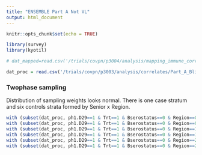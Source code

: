 ```yaml
---
title: "ENSEMBLE Part A Not VL"
output: html_document
---
```


```r
knitr::opts_chunk$set(echo = TRUE)

library(survey)
library(kyotil)

# dat_mapped=read.csv('/trials/covpn/p3004/analysis/mapping_immune_correlates/UK302/adata/COVID_Novavax_302UK_mapped_20240318.csv')

dat_proc = read.csv('/trials/covpn/p3003/analysis/correlates/Part_A_Blinded_Phase_Data/adata/janssen_pooled_partA_data_processed_with_riskscore_20240226.csv')

```

### Twophase sampling

Distribution of sampling weights looks normal. There is one case stratum and six controls strata formed by Senior x Region.
```r
with (subset(dat_proc, ph1.D29==1 & Trt==1 & Bserostatus==0 & Region==0), table(EventIndPrimaryIncludeNotMolecConfirmedD29, Wstratum))
with (subset(dat_proc, ph1.D29==1 & Trt==1 & Bserostatus==0 & Region==0), table(ph2.D29, Wstratum))
with (subset(dat_proc, ph1.D29==1 & Trt==1 & Bserostatus==0 & Region==1), table(EventIndPrimaryIncludeNotMolecConfirmedD29, Wstratum))
with (subset(dat_proc, ph1.D29==1 & Trt==1 & Bserostatus==0 & Region==1), table(ph2.D29, Wstratum))
with (subset(dat_proc, ph1.D29==1 & Trt==1 & Bserostatus==0 & Region==2), table(EventIndPrimaryIncludeNotMolecConfirmedD29, Wstratum))
with (subset(dat_proc, ph1.D29==1 & Trt==1 & Bserostatus==0 & Region==2), table(ph2.D29, Wstratum))
```


